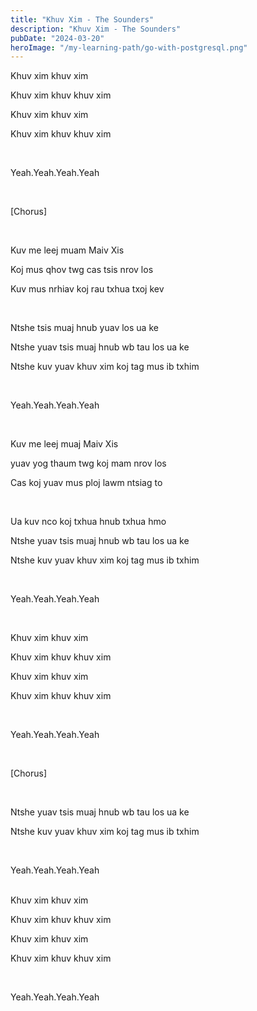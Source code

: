 ```yaml
---
title: "Khuv Xim - The Sounders"
description: "Khuv Xim - The Sounders"
pubDate: "2024-03-20"
heroImage: "/my-learning-path/go-with-postgresql.png"
---
```


Khuv xim khuv xim

Khuv xim khuv khuv xim

Khuv xim khuv xim

Khuv xim khuv khuv xim

<br />

Yeah.Yeah.Yeah.Yeah

<br />

[Chorus]

<br />

Kuv me leej muam Maiv Xis

Koj mus qhov twg cas tsis nrov los

Kuv mus nrhiav koj rau txhua txoj kev

<br />

Ntshe tsis muaj hnub yuav los ua ke

Ntshe yuav tsis muaj hnub wb tau los ua ke

Ntshe kuv yuav khuv xim koj tag mus ib txhim

<br />

Yeah.Yeah.Yeah.Yeah

<br />

Kuv me leej muaj Maiv Xis

yuav yog thaum twg koj mam nrov los

Cas koj yuav mus ploj lawm ntsiag to

<br />

Ua kuv nco koj txhua hnub txhua hmo

Ntshe yuav tsis muaj hnub wb tau los ua ke

Ntshe kuv yuav khuv xim koj tag mus ib txhim

<br />

Yeah.Yeah.Yeah.Yeah

<br />

Khuv xim khuv xim

Khuv xim khuv khuv xim

Khuv xim khuv xim

Khuv xim khuv khuv xim

<br />

Yeah.Yeah.Yeah.Yeah

<br />

[Chorus]

<br />

Ntshe yuav tsis muaj hnub wb tau los ua ke

Ntshe kuv yuav khuv xim koj tag mus ib txhim

<br />

Yeah.Yeah.Yeah.Yeah

<br />
Khuv xim khuv xim

Khuv xim khuv khuv xim

Khuv xim khuv xim

Khuv xim khuv khuv xim

<br />

Yeah.Yeah.Yeah.Yeah
